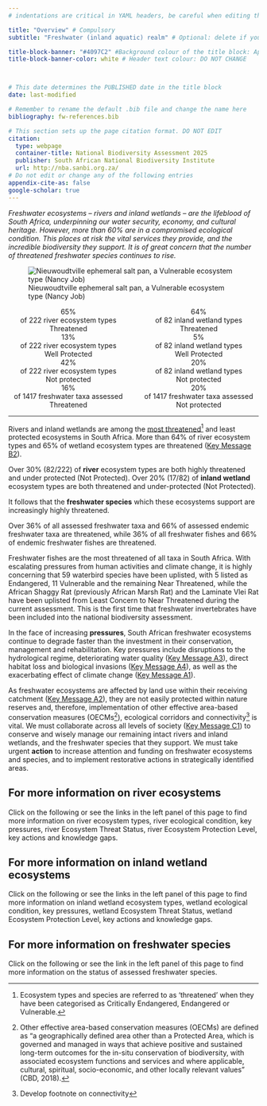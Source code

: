 ```yaml
---
# indentations are critical in YAML headers, be careful when editing this section

title: "Overview" # Compulsory
subtitle: "Freshwater (inland aquatic) realm" # Optional: delete if you are not using a subtitle

title-block-banner: "#4097C2" #Background colour of the title block: Apply component colours where necessary - find hex codes in _brand.yml
title-block-banner-color: white # Header text colour: DO NOT CHANGE



# This date determines the PUBLISHED date in the title block
date: last-modified

# Remember to rename the default .bib file and change the name here
bibliography: fw-references.bib

# This section sets up the page citation format. DO NOT EDIT
citation:
  type: webpage
  container-title: National Biodiversity Assessment 2025
  publisher: South African National Biodiversity Institute
  url: http://nba.sanbi.org.za/
# Do not edit or change any of the following entries
appendix-cite-as: false
google-scholar: true
---
```


*Freshwater ecosystems – rivers and inland wetlands – are the lifeblood of South Africa, underpinning our water security, economy, and cultural heritage. However, more than 60% are in a compromised ecological condition. This places at risk the vital services they provide, and the incredible biodiversity they support. It is of great concern that the number of threatened freshwater species continues to rise.*

![Nieuwoudtville ephemeral salt pan, a Vulnerable ecosystem type (Nancy Job)](imgs/20210821_105714_nvlle_v3.png)

::::: columns
::: {.column width="50%"}
<center>

| [65%]{.inline-style-threatened}
| of 222 river ecosystem types
| [Threatened]{.inline-style-indicator}
| [13%]{.inline-style-well-protected}
| of 222 river ecosystem types
| [Well Protected]{.inline-style-indicator}

</center>
:::

::: {.column width="50%"}
<center>

| [64%]{.inline-style-threatened}
| of 82 inland wetland types
| [Threatened]{.inline-style-indicator}
| [5%]{.inline-style-well-protected}
| of 82 inland wetland types
| [Well Protected]{.inline-style-indicator}

</center>
:::
:::::

::::: columns
::: {.column width="50%"}
<center>

| [42%]{.inline-style-not-protected}
| of 222 river ecosystem types
| [Not protected]{.inline-style-indicator}
| [16%]{.inline-style-threatened}
| of 1417 freshwater taxa assessed
| [Threatened]{.inline-style-indicator}

</center>
:::

::: {.column width="50%"}
<center>

| [20%]{.inline-style-not-protected}
| of 82 inland wetland types
| [Not protected]{.inline-style-indicator}
| [20%]{.inline-style-not-protected}
| of 1417 freshwater taxa assessed
| [Not protected]{.inline-style-indicator}

</center>
:::
:::::

:::: columns
::: {.column width="50%"}
:::
::::

------------------------------------------------------------------------

Rivers and inland wetlands are among the [most threatened](../integrated-findings/intf_ecosystems.qmd)[^1] and least protected ecosystems in South Africa. More than 64% of river ecosystem types and 65% of wetland ecosystem types are threatened ([Key Message B2](../key-messages/kmb2.qmd)).

[^1]: Ecosystem types and species are referred to as 'threatened' when they have been categorised as Critically Endangered, Endangered or Vulnerable.

Over 30% (82/222) of **river** ecosystem types are both highly threatened and under protected (Not Protected). Over 20% (17/82) of **inland wetland** ecosystem types are both threatened and under-protected (Not Protected).

It follows that the **freshwater species** which these ecosystems support are increasingly highly threatened.

Over 36% of all assessed freshwater taxa and 66% of assessed endemic freshwater taxa are threatened, while 36% of all freshwater fishes and 66% of endemic freshwater fishes are threatened.

Freshwater fishes are the most threatened of all taxa in South Africa. With escalating pressures from human activities and climate change, it is highly concerning that 59 waterbird species have been uplisted, with 5 listed as Endangered, 11 Vulnerable and the remaining Near Threatened, while the African Shaggy Rat (previously African Marsh Rat) and the Laminate Vlei Rat have been uplisted from Least Concern to Near Threatened during the current assessment. This is the first time that freshwater invertebrates have been included into the national biodiversity assessment.

In the face of increasing **pressures**, South African freshwater ecosystems continue to degrade faster than the investment in their conservation, management and rehabilitation. Key pressures include disruptions to the hydrological regime, deteriorating water quality ([Key Message A3](../key-messages/kma3.qmd)), direct habitat loss and biological invasions ([Key Message A4](../key-messages/kma4.qmd)), as well as the exacerbating effect of climate change ([Key Message A1](../key-messages/kma1.qmd)).

As freshwater ecosystems are affected by land use within their receiving catchment ([Key Message A2](../key-messages/kma2.qmd)), they are not easily protected within nature reserves and, therefore, implementation of other effective area-based conservation measures (OECMs[^2]), ecological corridors and connectivity[^3] is vital. We must collaborate across all levels of society ([Key Message C1](../key-messages/kmc1.qmd)) to conserve and wisely manage our remaining intact rivers and inland wetlands, and the freshwater species that they support. We must take urgent **action** to increase attention and funding on freshwater ecosystems and species, and to implement restorative actions in strategically identified areas.

[^2]: Other effective area-based conservation measures (OECMs) are defined as "a geographically defined area other than a Protected Area, which is governed and managed in ways that achieve positive and sustained long-term outcomes for the in-situ conservation of biodiversity, with associated ecosystem functions and services and where applicable, cultural, spiritual, socio-economic, and other locally relevant values" (CBD, 2018).

[^3]: Develop footnote on connectivity

## For more information on river ecosystems

Click on the following or see the links in the left panel of this page to find more information on river ecosystem types, river ecological condition, key pressures, river Ecosystem Threat Status, river Ecosystem Protection Level, key actions and knowledge gaps.

## For more information on inland wetland ecosystems

Click on the following or see the links in the left panel of this page to find more information on inland wetland ecosystem types, wetland ecological condition, key pressures, wetland Ecosystem Threat Status, wetland Ecosystem Protection Level, key actions and knowledge gaps.

## For more information on freshwater species

Click on the following or see the link in the left panel of this page to find more information on the status of assessed freshwater species.
